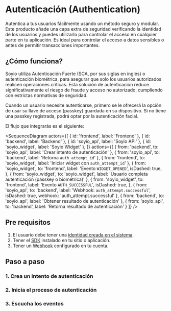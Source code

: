 
# Autenticación (Authentication)

Autentica a tus usuarios fácilmente usando un método seguro y modular. Este producto añade una capa extra de seguridad verificando la identidad de los usuarios y puedes utilizarlo para controlar el acceso en cualquier parte en tu aplicación. Es ideal para controlar el acceso a datos sensibles o antes de permitir transacciones importantes.

## ¿Cómo funciona?

Soyio utiliza Autenticación Fuerte (SCA, por sus siglas en inglés) o autenticación biométrica, para asegurar que solo los usuarios autorizados realicen operaciones críticas. Esta solución de autenticación reduce significativamente el riesgo de fraude y acceso no autorizado, cumpliendo con estrictas normativas de seguridad.

Cuando un usuario necesite autenticarse, primero se le ofrecerá la opción de usar su llave de acceso (passkey) guardada en su dispositivo. Si no tiene una passkey registrada, podrá optar por la autenticación facial.

El flujo que integrarás es el siguiente:

<SequenceDiagram
  actors={[
    { id: 'frontend', label: 'Frontend' },
    { id: 'backend', label: 'Backend' },
    { id: 'soyio_api', label: 'Soyio API' },
    { id: 'soyio_widget', label: 'Soyio Widget' },
  ]}
  actions={[
    {
      from: 'backend',
      to: 'soyio_api',
      label: 'Crear intento de autenticación'
    },
    {
      from: 'soyio_api',
      to: 'backend',
      label: 'Retorna `auth_attempt_id`'
    },
    {
      from: 'frontend',
      to: 'soyio_widget',
      label: 'Iniciar widget con `auth_attempt_id`'
    },
    {
      from: 'soyio_widget',
      to: 'frontend',
      label: 'Evento `WIDGET_OPENED`',
      isDashed: true,
    },
    {
      from: 'soyio_widget',
      to: 'soyio_widget',
      label: 'Usuario completa autenticación (passkey o biométrica)'
    },
    {
      from: 'soyio_widget',
      to: 'frontend',
      label: 'Evento `AUTH_SUCCESSFUL`',
      isDashed: true,
    },
    {
      from: 'soyio_api',
      to: 'backend',
      label: 'Webhook: `auth_attempt.successful`',
      isDashed: true,
      webhook: 'auth_attempt.successful'
    },
    {
      from: 'backend',
      to: 'soyio_api',
      label: 'Obtener resultado de autenticación'
    },
    {
      from: 'soyio_api',
      to: 'backend',
      label: 'Retorna resultado de autenticación'
    }
  ]}
/>

## Pre requisitos

1. El usuario debe tener una [identidad creada en el sistema](./disclosure.md).
2. Tener el [SDK](../quickstart.md) instalado en tu sitio o aplicación.
3. Tener un [Webhook](../../api/webhooks.md) configurado en tu cuenta.

## Paso a paso

### 1. Crea un intento de autenticación

### 2. Inicia el proceso de autenticación

### 3. Escucha los eventos
